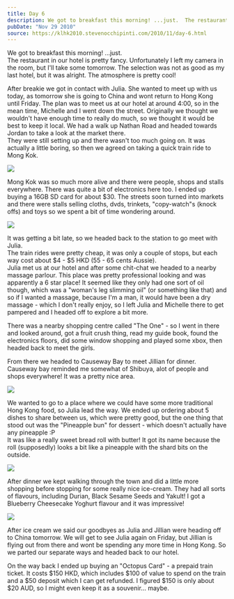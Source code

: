```yaml
---
title: Day 6
description: We got to breakfast this morning! ...just.  The restaurant in our hotel is pretty fancy. Unfortunately I left my camera in the room, but I'l...
pubDate: "Nov 29 2010"
source: https://klhk2010.stevenocchipinti.com/2010/11/day-6.html
---
```



We got to breakfast this morning! ...just.  
The restaurant in our hotel is pretty fancy. Unfortunately I left my camera in the room, but I'll take some tomorrow. The selection was not as good as my last hotel, but it was alright. The atmosphere is pretty cool!

After breakie we got in contact with Julia. She wanted to meet up with us today, as tomorrow she is going to China and wont return to Hong Kong until Friday. The plan was to meet us at our hotel at around 4:00, so in the mean time, Michelle and I went down the street. Originally we thought we wouldn't have enough time to really do much, so we thought it would be best to keep it local. We had a walk up Nathan Road and headed towards Jordan to take a look at the market there.  
They were still setting up and there wasn't too much going on. It was actually a little boring, so then we agreed on taking a quick train ride to Mong Kok.

<Img
  originalAspectRatio
  src="2010-kuala-lumpur-hong-kong/karg2qrxrepbvwzmvcbb.jpg"
/>

Mong Kok was so much more alive and there were people, shops and stalls everywhere. There was quite a bit of electronics here too. I ended up buying a 16GB SD card for about $30. The streets soon turned into markets and there were stalls selling cloths, dvds, trinkets, "copy-watch"s (knock offs) and toys so we spent a bit of time wondering around.

<Img src="2010-kuala-lumpur-hong-kong/tos7m1ganduuldudqni5.jpg" />

It was getting a bit late, so we headed back to the station to go meet with Julia.  
The train rides were pretty cheap, it was only a couple of stops, but each way cost about $4 - $5 HKD (55 - 65 cents Aussie).  
Julia met us at our hotel and after some chit-chat we headed to a nearby massage parlour. This place was pretty professional looking and was apparently a 6 star place! It seemed like they only had one sort of oil though, which was a "woman's leg slimming oil" (or something like that) and so if I wanted a massage, because I'm a man, it would have been a dry massage - which I don't really enjoy, so I left Julia and Michelle there to get pampered and I headed off to explore a bit more.

There was a nearby shopping centre called "The One" - so I went in there and looked around, got a fruit crush thing, read my guide book, found the electronics floors, did some window shopping and played some xbox, then headed back to meet the girls.

From there we headed to Causeway Bay to meet Jillian for dinner. Causeway bay reminded me somewhat of Shibuya, alot of people and shops everywhere! It was a pretty nice area.

<Img
  originalAspectRatio
  src="2010-kuala-lumpur-hong-kong/mnogceatqvyttedi80i6.jpg"
/>

We wanted to go to a place where we could have some more traditional Hong Kong food, so Julia lead the way. We ended up ordering about 5 dishes to share between us, which were pretty good, but the one thing that stood out was the "Pineapple bun" for dessert - which doesn't actually have any pineapple :P  
It was like a really sweet bread roll with butter! It got its name because the roll (supposedly) looks a bit like a pineapple with the shard bits on the outside.

<Img
  originalAspectRatio
  src="2010-kuala-lumpur-hong-kong/xc5melwsotocdsypxcaz.jpg"
/>

After dinner we kept walking through the town and did a little more shopping before stopping for some really nice ice-cream. They had all sorts of flavours, including Durian, Black Sesame Seeds and Yakult! I got a Blueberry Cheesecake Yoghurt flavour and it was impressive!

<Img
  originalAspectRatio
  src="2010-kuala-lumpur-hong-kong/lsognwsxuygw4sfn39kp.jpg"
/>

After ice cream we said our goodbyes as Julia and Jillian were heading off to China tomorrow. We will get to see Julia again on Friday, but Jillian is flying out from there and wont be spending any more time in Hong Kong. So we parted our separate ways and headed back to our hotel.

On the way back I ended up buying an "Octopus Card" - a prepaid train ticket. It costs $150 HKD, which includes $100 of value to spend on the train and a $50 deposit which I can get refunded. I figured $150 is only about $20 AUD, so I might even keep it as a souvenir... maybe.
